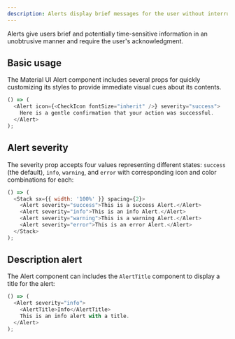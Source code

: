```yaml
---
description: Alerts display brief messages for the user without interrupting their use of the app.
---
```



Alerts give users brief and potentially time-sensitive information in an unobtrusive manner and require the user's acknowledgment.

## Basic usage

The Material UI Alert component includes several props for quickly customizing its styles to provide immediate visual cues about its contents.

```js live
() => (
  <Alert icon={<CheckIcon fontSize="inherit" />} severity="success">
    Here is a gentle confirmation that your action was successful.
  </Alert>
);
```

## Alert severity

The severity prop accepts four values representing different states: `success` (the default), `info`, `warning`, and `error` with corresponding icon and color combinations for each:

```js live
() => (
  <Stack sx={{ width: '100%' }} spacing={2}>
    <Alert severity="success">This is a success Alert.</Alert>
    <Alert severity="info">This is an info Alert.</Alert>
    <Alert severity="warning">This is a warning Alert.</Alert>
    <Alert severity="error">This is an error Alert.</Alert>
  </Stack>
);
```

## Description alert

The Alert component can includes the `AlertTitle` component to display a title for the alert:

```js live
() => (
  <Alert severity="info">
    <AlertTitle>Info</AlertTitle>
    This is an info alert with a title.
  </Alert>
);
```
